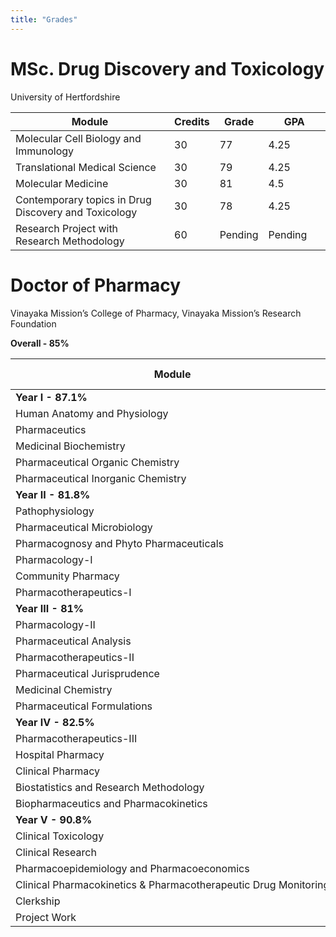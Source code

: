 ```yaml
---
title: "Grades"
---
```


# MSc. Drug Discovery and Toxicology

University of Hertfordshire

| Module | Credits | Grade | GPA |
|--------------------------------------|----------|----------|---------------|
| Molecular Cell Biology and Immunology | 30 | 77 | 4.25 |
| Translational Medical Science | 30 | 79 | 4.25 |
| Molecular Medicine | 30 | 81 | 4.5 |
| Contemporary topics in Drug Discovery and Toxicology | 30 | 78 | 4.25 |
| Research Project with Research Methodology | 60 | Pending | Pending |

# Doctor of Pharmacy

Vinayaka Mission's College of Pharmacy, Vinayaka Mission's Research Foundation

**Overall - 85%**

| Module | Marks | Out of |
|------------------------|------------------------|------------------------|
| **Year I - 87.1%** |  |  |
| Human Anatomy and Physiology | 174 | 200 |
| Pharmaceutics | 156 | 200 |
| Medicinal Biochemistry | 191 | 200 |
| Pharmaceutical Organic Chemistry | 175 | 200 |
| Pharmaceutical Inorganic Chemistry | 175 | 200 |
| **Year II - 81.8%** |  |  |
| Pathophysiology | 70 | 100 |
| Pharmaceutical Microbiology | 166 | 200 |
| Pharmacognosy and Phyto Pharmaceuticals | 176 | 200 |
| Pharmacology-I | 159 | 200 |
| Community Pharmacy | 79 | 100 |
| Pharmacotherapeutics-I | 183 | 200 |
| **Year III - 81%** |  |  |
| Pharmacology-II | 173 | 200 |
| Pharmaceutical Analysis | 158 | 200 |
| Pharmacotherapeutics-II | 165 | 200 |
| Pharmaceutical Jurisprudence | 68 | 100 |
| Medicinal Chemistry | 180 | 200 |
| Pharmaceutical Formulations | 160 | 200 |
| **Year IV - 82.5%** |  |  |
| Pharmacotherapeutics-III | 169 | 200 |
| Hospital Pharmacy | 164 | 200 |
| Clinical Pharmacy | 173 | 200 |
| Biostatistics and Research Methodology | 81 | 100 |
| Biopharmaceutics and Pharmacokinetics | 157 | 200 |
| **Year V - 90.8%** |  |  |
| Clinical Toxicology | 83 | 100 |
| Clinical Research | 96 | 100 |
| Pharmacoepidemiology and Pharmacoeconomics | 93 | 100 |
| Clinical Pharmacokinetics & Pharmacotherapeutic Drug Monitoring | 94 | 100 |
| Clerkship | 94 | 100 |
| Project Work | 85 | 100 |
